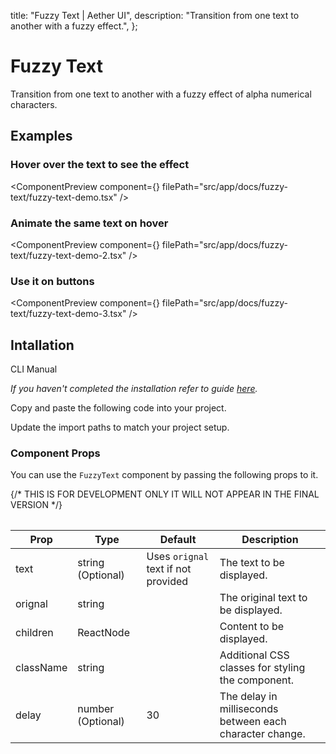   title: "Fuzzy Text | Aether UI",
  description: "Transition from one text to another with a fuzzy effect.",
};


# Fuzzy Text

Transition from one text to another with a fuzzy effect of alpha numerical characters.

## Examples

### Hover over the text to see the effect

<ComponentPreview
  component={<FuzzyTextDemo />}
  filePath="src/app/docs/fuzzy-text/fuzzy-text-demo.tsx"
/>

### Animate the same text on hover

<ComponentPreview
  component={<FuzzyTextDemo2 />}
  filePath="src/app/docs/fuzzy-text/fuzzy-text-demo-2.tsx"
/>

### Use it on buttons

<ComponentPreview
  component={<FuzzyTextDemo3 />}
  filePath="src/app/docs/fuzzy-text/fuzzy-text-demo-3.tsx"
/>

## Intallation

<Tabs defaultValue="cli">

<TabsList>
  <TabsTrigger value="cli">CLI</TabsTrigger>
  <TabsTrigger value="manual">Manual</TabsTrigger>
</TabsList>

<TabsContent value="cli">

<InstallationCli value="fuzzy-text" />

</TabsContent>

<TabsContent value="manual">

<Steps>

<Step> _If you haven't completed the installation refer to guide [here](/docs/installation)._</Step>

<Step>Copy and paste the following code into your project.</Step>

<CodeBlock filePath="src/content/fuzzy-text.tsx" />

<Step>Update the import paths to match your project setup.</Step>

</Steps>

</TabsContent>

</Tabs>

### Component Props

You can use the `FuzzyText` component by passing the following props to it.

<Table data={{
  headers: ["Prop", "Type", "Default", "Description"],
  rows: [
    ["text", "string (Optional)", "Uses `orignal` text if not provided", "The text to be displayed."],
    ["orignal", "string", "", "The original text to be displayed."],
    ["children", "ReactNode", "", "Content to be displayed."],
    ["className", "string", "", "Additional CSS classes for styling the component."],
    ["delay", "number (Optional)", "30", "The delay in milliseconds between each character change."],
  ],
}}>
{/* THIS IS FOR DEVELOPMENT ONLY IT WILL NOT APPEAR IN THE FINAL VERSION */}

| Prop      | Type              | Default                             | Description                                              |
| --------- | ----------------- | ----------------------------------- | -------------------------------------------------------- |
| text      | string (Optional) | Uses `orignal` text if not provided | The text to be displayed.                                |
| orignal   | string            |                                     | The original text to be displayed.                       |
| children  | ReactNode         |                                     | Content to be displayed.                                 |
| className | string            |                                     | Additional CSS classes for styling the component.        |
| delay     | number (Optional) | 30                                  | The delay in milliseconds between each character change. |

</Table>

